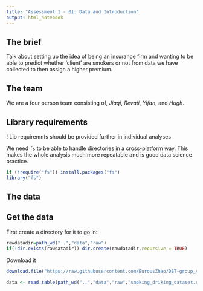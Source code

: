 ---
title: "Assessment 1 - 01: Data and Introduction"
output: html_notebook
---

## The brief

Talk about setting up the idea of being an insurance firm and wanting to be able to predict whether 'client' are smokers or not from data we have collected to then assign a higher premium.

## The team

We are a four person team consisting of, *Jiaqi*, *Revati*, *Yifan*, and *Hugh*.

## Library requirements

  ! Lib requiremnts should be provided further in individual analyses

We need `fs` to be able to handle directories in a cross-platform way. This makes the whole analysis much more repeatable and is good data science practice.

```{r}
if (!require("fs")) install.packages("fs")
library("fs")
```

## The data



## Get the data

First create a directory for it to go in:
```{r}
rawdatadir=path_wd("..","data","raw")
if(!dir.exists(rawdatadir)) dir.create(rawdatadir,recursive = TRUE)
```

Download it
```{r}
download.file("https://raw.githubusercontent.com/EurousZhao/DST-group_A1/main/Datasets/smoking_driking_dataset.csv",path_wd("..","data","raw","smoking_driking_dataset.csv"))
```

```{r}
data <- read.table(path_wd("..","data","raw","smoking_driking_dataset.csv"),header=TRUE, sep = ",")
```
